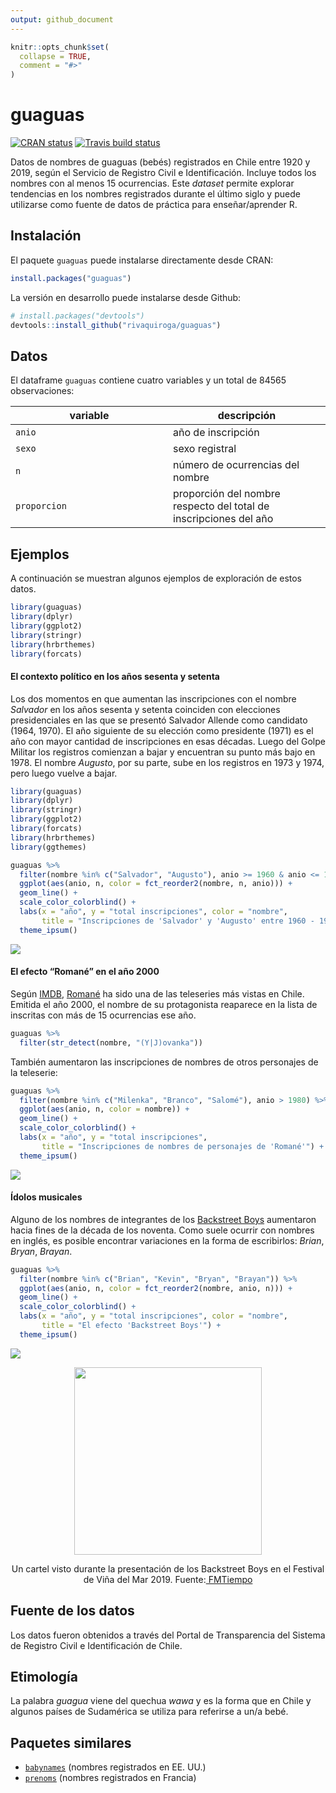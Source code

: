 ```yaml
---
output: github_document
---
```


<!-- README.md is generated from README.Rmd. Please edit that file -->

```r
knitr::opts_chunk$set(
  collapse = TRUE,
  comment = "#>"
)
```

# guaguas

<!-- badges: start -->
[![CRAN status](https://www.r-pkg.org/badges/version/guaguas)](https://CRAN.R-project.org/package=guaguas)
[![Travis build status](https://travis-ci.com/rivaquiroga/guaguas.svg?branch=master)](https://travis-ci.com/rivaquiroga/guaguas)
<!-- badges: end -->

Datos de nombres de guaguas (bebés) registrados en Chile entre 1920 y 2019, según el Servicio de Registro Civil e Identificación. Incluye todos los nombres con al menos 15 ocurrencias. Este _dataset_ permite explorar tendencias en los nombres registrados durante el último siglo y puede utilizarse como fuente de datos de práctica para enseñar/aprender R. 

## Instalación

El paquete `guaguas` puede instalarse directamente desde CRAN:

``` r
install.packages("guaguas")
```
La versión en desarrollo puede instalarse desde Github:

``` r
# install.packages("devtools")
devtools::install_github("rivaquiroga/guaguas")
```

## Datos

El dataframe `guaguas` contiene cuatro variables y un total de 84565 observaciones:

| variable | descripción
|---|---|
| `anio` | año de inscripción |
| `sexo` | sexo registral |
| `n`| número de ocurrencias del nombre |
| `proporcion` | proporción del nombre respecto del total de inscripciones del año |


## Ejemplos
A continuación se muestran algunos ejemplos de exploración de estos datos. 


```r
library(guaguas)
library(dplyr)
library(ggplot2)
library(stringr)
library(hrbrthemes)
library(forcats)
```

#### El contexto político en los años sesenta y setenta
Los dos momentos en que aumentan las inscripciones con el nombre _Salvador_ en los años sesenta y setenta coinciden con elecciones presidenciales en las que se presentó Salvador Allende como candidato (1964, 1970). El año siguiente de su elección como presidente (1971) es el año con mayor cantidad de inscripciones en esas décadas. Luego del Golpe Militar los registros comienzan a bajar y encuentran su punto más bajo en 1978. 
El nombre _Augusto_, por su parte, sube en los registros en 1973 y 1974, pero luego vuelve a bajar.


```r
library(guaguas)
library(dplyr)
library(stringr)
library(ggplot2)
library(forcats)
library(hrbrthemes)
library(ggthemes)

guaguas %>% 
  filter(nombre %in% c("Salvador", "Augusto"), anio >= 1960 & anio <= 1979) %>% 
  ggplot(aes(anio, n, color = fct_reorder2(nombre, n, anio))) + 
  geom_line() +
  scale_color_colorblind() +
  labs(x = "año", y = "total inscripciones", color = "nombre", 
       title = "Inscripciones de 'Salvador' y 'Augusto' entre 1960 - 1979") +
  theme_ipsum()

```
<img src="man/figures/salvador-augusto.png">


#### El efecto "Romané" en el año 2000
Según [IMDB](https://www.imdb.com/list/ls006742360/), [Romané](https://es.wikipedia.org/wiki/Roman%C3%A9) ha sido una de las teleseries más vistas en Chile. Emitida el año 2000, el nombre de su protagonista reaparece en la lista de inscritas con más de 15 ocurrencias ese año.

```r
guaguas %>% 
  filter(str_detect(nombre, "(Y|J)ovanka"))
```

También aumentaron las inscripciones de nombres de otros personajes de la teleserie:

```r
guaguas %>% 
  filter(nombre %in% c("Milenka", "Branco", "Salomé"), anio > 1980) %>% 
  ggplot(aes(anio, n, color = nombre)) + 
  geom_line() +
  scale_color_colorblind() +
  labs(x = "año", y = "total inscripciones",
       title = "Inscripciones de nombres de personajes de 'Romané'") +
  theme_ipsum()

```
<img src="man/figures/romane.png">


#### Ídolos musicales
Alguno de los nombres de integrantes de los [Backstreet Boys](https://es.wikipedia.org/wiki/Backstreet_Boys) aumentaron hacia fines de la década de los noventa. Como suele ocurrir con nombres en inglés, es posible encontrar variaciones en la forma de escribirlos: _Brian_, _Bryan_, _Brayan_.

```r
guaguas %>% 
  filter(nombre %in% c("Brian", "Kevin", "Bryan", "Brayan")) %>% 
  ggplot(aes(anio, n, color = fct_reorder2(nombre, anio, n))) +
  geom_line() +
  scale_color_colorblind() +
  labs(x = "año", y = "total inscripciones", color = "nombre",
       title = "El efecto 'Backstreet Boys'") +
  theme_ipsum()

```
<img src="man/figures/bsb.png">


<p align="center"><img src="man/figures/por-que-me-llamo-brian.JPG" width="300"></p>
<p align="center">Un cartel visto durante la presentación de los Backstreet Boys en el Festival de Viña del Mar 2019. Fuente:<a href="https://www.fmtiempo.cl/tendencias/galeria-los-mejores-carteles-que-dejo-el-paso-de-los-backstreet-boys-en-vina/"> FMTiempo</a></p>

## Fuente de los datos

Los datos fueron obtenidos a través del Portal de Transparencia del Sistema de Registro Civil e Identificación de Chile.

## Etimología

La palabra _guagua_ viene del quechua _wawa_ y es la forma que en Chile y algunos países de Sudamérica se utiliza para referirse a un/a bebé.

## Paquetes similares

* [`babynames`](https://github.com/hadley/babynames) (nombres registrados en EE. UU.)
* [`prenoms`](https://github.com/ThinkR-open/prenoms) (nombres registrados en Francia)

